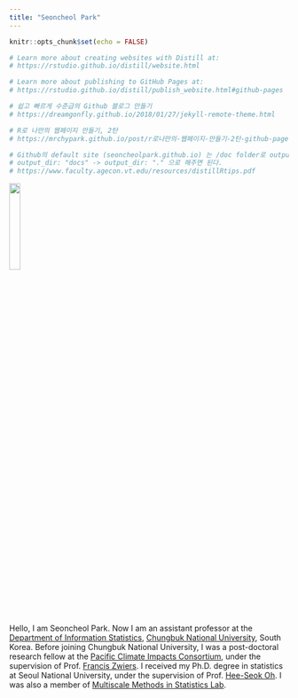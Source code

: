 ```yaml
---
title: "Seoncheol Park"
---
```


```r
knitr::opts_chunk$set(echo = FALSE)

# Learn more about creating websites with Distill at:
# https://rstudio.github.io/distill/website.html

# Learn more about publishing to GitHub Pages at:
# https://rstudio.github.io/distill/publish_website.html#github-pages

# 쉽고 빠르게 수준급의 Github 블로그 만들기
# https://dreamgonfly.github.io/2018/01/27/jekyll-remote-theme.html

# R로 나만의 웹페이지 만들기, 2탄
# https://mrchypark.github.io/post/r로나만의-웹페이지-만들기-2탄-github-pages/

# Github의 default site (seoncheolpark.github.io) 는 /doc folder로 output 디렉토리를 설정할 수 없음
# output_dir: "docs" -> output_dir: "." 으로 해주면 된다.
# https://www.faculty.agecon.vt.edu/resources/distillRtips.pdf

```

![](images/Park.jpg){width="20%"}

Hello, I am Seoncheol Park. Now I am an assistant professor at the [Department of Information Statistics](http://stat.chungbuk.ac.kr), [Chungbuk National University](http://www.cbnu.ac.kr), South Korea. Before joining Chungbuk National University, I was a post-doctoral research fellow at the [Pacific Climate Impacts Consortium](https://www.pacificclimate.org/), under the supervision of Prof. [Francis Zwiers](https://www.pacificclimate.org/about-pcic/people/francis-zwiers). I received my Ph.D. degree in statistics at Seoul National University, under the supervision of Prof. [Hee-Seok Oh](https://sites.google.com/site/heeseokoh). I was also a member of [Multiscale Methods in Statistics Lab](https://sites.google.com/view/snumultiscale/home).
